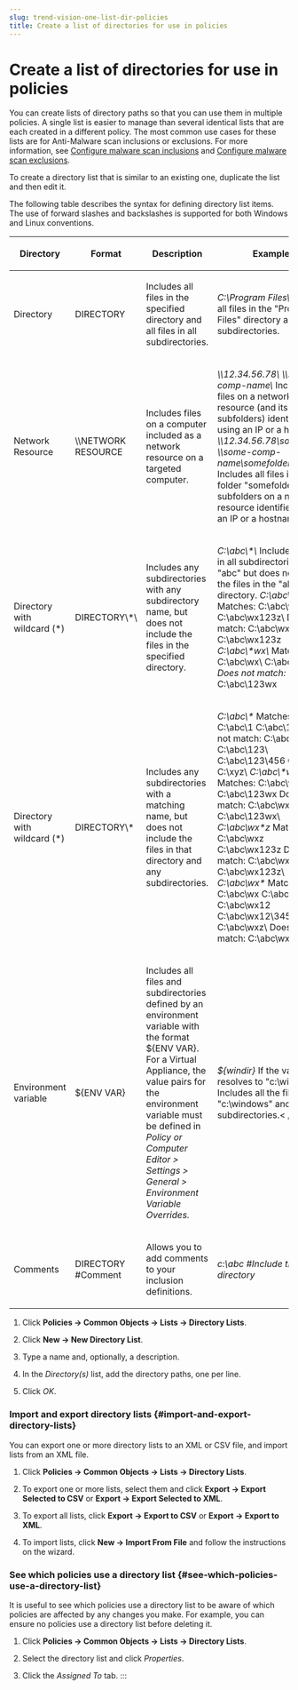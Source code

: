 ```yaml
---
slug: trend-vision-one-list-dir-policies
title: Create a list of directories for use in policies
---
```

# Create a list of directories for use in policies

You can create lists of directory paths so that you can use them in multiple policies. A single list is easier to manage than several identical lists that are each created in a different policy. The most common use cases for these lists are for Anti-Malware scan inclusions or exclusions. For more information, see [Configure malware scan inclusions](configure-malware-scan-inclusions.mdx) and [Configure malware scan exclusions](configure-malware-scan-exclusions.mdx).

To create a directory list that is similar to an existing one, duplicate the list and then edit it.

The following table describes the syntax for defining directory list items. The use of forward slashes and backslashes is supported for both Windows and Linux conventions.

<table>
<colgroup>
<col style="width: 14%" />
<col style="width: 14%" />
<col style="width: 28%" />
<col style="width: 43%" />
</colgroup>
<thead>
<tr>
<th><p>Directory</p></th>
<th><p>Format</p></th>
<th><p>Description</p></th>
<th><p>Examples</p></th>
</tr>
</thead>
<tbody>
<tr>
<td><p>Directory</p></td>
<td><p>DIRECTORY</p></td>
<td><p>Includes all files in the specified directory and all files in all subdirectories.</p></td>
<td><p><em>C:\Program Files\</em> Includes all files in the "Program Files" directory and all subdirectories.</p></td>
</tr>
<tr>
<td><p>Network Resource</p></td>
<td><p>\\NETWORK RESOURCE</p></td>
<td><p>Includes files on a computer included as a network resource on a targeted computer.</p></td>
<td><p><em>\\12.34.56.78\ \\some-comp-name\</em> Includes all files on a network resource (and its subfolders) identified using an IP or a hostname. <em>\\12.34.56.78\somefolder\ \\some-comp-name\somefolder\</em> Includes all files in the folder "somefolder" and its subfolders on a network resource identified using an IP or a hostname.</p></td>
</tr>
<tr>
<td><p>Directory with wildcard (*)</p></td>
<td><p>DIRECTORY\*\</p></td>
<td><p>Includes any subdirectories with any subdirectory name, but does not include the files in the specified directory.</p></td>
<td><p><em>C:\abc\*\</em> Includes all files in all subdirectories of "abc" but does not include the files in the "abc" directory. <em>C:\abc\wx*z\</em> Matches: C:\abc\wxz\ C:\abc\wx123z\ Does not match: C:\abc\wxz C:\abc\wx123z <em>C:\abc\*wx\</em> Matches: C:\abc\wx\ C:\abc\123wx\ <em>Does not match:</em> C:\abc\wx C:\abc\123wx</p></td>
</tr>
<tr>
<td><p>Directory with wildcard (*)</p></td>
<td><p>DIRECTORY\*</p></td>
<td><p>Includes any subdirectories with a matching name, but does not include the files in that directory and any subdirectories.</p></td>
<td><p><em>C:\abc\*</em> Matches: C:\abc\ C:\abc\1 C:\abc\123 Does not match: C:\abc C:\abc\123\ C:\abc\123\456 C:\abx\ C:\xyz\ <em>C:\abc\*wx</em> Matches: C:\abc\wx C:\abc\123wx Does not match: C:\abc\wx\ C:\abc\123wx\ <em>C:\abc\wx*z</em> Matches: C:\abc\wxz C:\abc\wx123z Does not match: C:\abc\wxz\ C:\abc\wx123z\ <em>C:\abc\wx*</em> Matches: C:\abc\wx C:\abc\wx\ C:\abc\wx12 C:\abc\wx12\345\ C:\abc\wxz\ Does not match: C:\abc\wx123z\</p></td>
</tr>
<tr>
<td><p>Environment variable</p></td>
<td><p>${ENV VAR}</p></td>
<td><p>Includes all files and subdirectories defined by an environment variable with the format ${ENV VAR}. For a Virtual Appliance, the value pairs for the environment variable must be defined in <em>Policy or Computer Editor &gt; Settings &gt; General &gt; Environment Variable Overrides.</em></p></td>
<td><p><em>${windir}</em> If the variable resolves to "c:\windows", Includes all the files in "c:\windows" and all its subdirectories.&lt; /td&gt;</p></td>
</tr>
<tr>
<td><p>Comments</p></td>
<td><p>DIRECTORY #Comment</p></td>
<td><p>Allows you to add comments to your inclusion definitions.</p></td>
<td><p><em>c:\abc #Include the abc directory</em></p></td>
</tr>
</tbody>
</table>

1.  Click **Policies → Common Objects → Lists → Directory Lists**.

2.  Click **New → New Directory List**.

3.  Type a name and, optionally, a description.

4.  In the *Directory(s)* list, add the directory paths, one per line.

5.  Click *OK*.

### Import and export directory lists {#import-and-export-directory-lists}

You can export one or more directory lists to an XML or CSV file, and import lists from an XML file.

1.  Click **Policies → Common Objects → Lists → Directory Lists**.

2.  To export one or more lists, select them and click **Export → Export Selected to CSV** or **Export → Export Selected to XML**.

3.  To export all lists, click **Export → Export to CSV** or **Export → Export to XML**.

4.  To import lists, click **New → Import From File** and follow the instructions on the wizard.

### See which policies use a directory list {#see-which-policies-use-a-directory-list}

It is useful to see which policies use a directory list to be aware of which policies are affected by any changes you make. For example, you can ensure no policies use a directory list before deleting it.

1.  Click **Policies → Common Objects → Lists → Directory Lists**.

2.  Select the directory list and click *Properties*.

3.  Click the *Assigned To* tab.
:::
